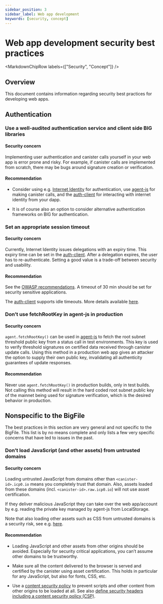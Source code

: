 ```yaml
---
sidebar_position: 3
sidebar_label: Web app development
keywords: [security, concept]
---
```



# Web app development security best practices

<MarkdownChipRow labels={["Security", "Concept"]} />

## Overview
This document contains information regarding security best practices for developing web apps.

## Authentication

### Use a well-audited authentication service and client side BIG libraries

#### Security concern

Implementing user authentication and canister calls yourself in your web app is error prone and risky. For example, if canister calls are implemented from scratch, there may be bugs around signature creation or verification.

#### Recommendation

-   Consider using e.g. [Internet Identity](https://github.com/thebigfilecom/big-wallet) for authentication, use [agent-js](https://github.com/dfinity/agent-js) for making canister calls, and the [auth-client](https://github.com/dfinity/agent-js/tree/main/packages/auth-client) for interacting with internet identity from your dapp.

-   It is of course also an option to consider alternative authentication frameworks on BIG for authentication.

### Set an appropriate session timeout

#### Security concern

Currently, Internet Identity issues delegations with an expiry time. This expiry time can be set in the [auth-client](https://github.com/dfinity/agent-js/tree/main/packages/auth-client). After a delegation expires, the user has to re-authenticate. Setting a good value is a trade-off between security and usability.

#### Recommendation

See the [OWASP recommendations](https://cheatsheetseries.owasp.org/cheatsheets/Session_Management_Cheat_Sheet.html#session-expiration). A timeout of 30 min should be set for security sensitive applications.

The [auth-client](https://github.com/dfinity/agent-js/tree/main/packages/auth-client) supports idle timeouts. More details available [here](https://github.com/dfinity/agent-js/tree/main/packages/auth-client#idle-management).

### Don’t use fetchRootKey in agent-js in production

#### Security concern

`agent.fetchRootKey()` can be used in [agent-js](https://github.com/dfinity/agent-js) to fetch the root subnet threshold public key from a status call in test environments. This key is used to verify threshold signatures on certified data received through canister update calls. Using this method in a production web app gives an attacker the option to supply their own public key, invalidating all authenticity guarantees of update responses.

#### Recommendation

Never use `agent.fetchRootKey()` in production builds, only in test builds. Not calling this method will result in the hard coded root subnet public key of the mainnet being used for signature verification, which is the desired behavior in production.

## Nonspecific to the BigFile

The best practices in this section are very general and not specific to the BigFile. This list is by no means complete and only lists a few very specific concerns that have led to issues in the past.

### Don’t load JavaScript (and other assets) from untrusted domains

#### Security concern

Loading untrusted JavaScript from domains other than `<canister-id>.icp0.io` means you completely trust that domain. Also, assets loaded from these domains (incl. `<canister-id>.raw.icp0.io`) will not use asset certification.

If they deliver malicious JavaScript they can take over the web app/account by e.g. reading the private key managed by agent-js from LocalStorage.

Note that also loading other assets such as CSS from untrusted domains is a security risk, see e.g. [here](https://xsleaks.dev/docs/attacks/css-injection/).

#### Recommendation

-   Loading JavaScript and other assets from other origins should be avoided. Especially for security critical applications, you can’t assume other domains to be trustworthy.

-   Make sure all the content delivered to the browser is served and certified by the canister using asset certification. This holds in particular for any JavaScript, but also for fonts, CSS, etc.

-   Use a [content security policy](https://developer.mozilla.org/en-US/docs/Web/HTTP/CSP) to prevent scripts and other content from other origins to be loaded at all. See also [define security headers including a content security policy (CSP)](#define-security-headers-including-a-content-security-policy-csp).